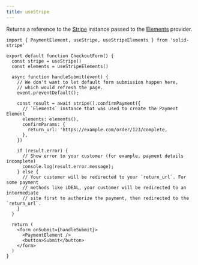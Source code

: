 ```yaml
---
title: useStripe
---
```


Returns a reference to the [Stripe](https://stripe.com/docs/js/initializing) instance passed to the [Elements]() provider.

```tsx
import { PaymentElement, useStripe, useStripeElements } from 'solid-stripe'

export default function CheckoutForm() {
  const stripe = useStripe()
  const elements = useStripeElements()

  async function handleSubmit(event) {
    // We don't want to let default form submission happen here,
    // which would refresh the page.
    event.preventDefault();

    const result = await stripe().confirmPayment({
      // `Elements` instance that was used to create the Payment Element
      elements: elements(),
      confirmParams: {
        return_url: 'https://example.com/order/123/complete,
      },
    })

    if (result.error) {
      // Show error to your customer (for example, payment details incomplete)
      console.log(result.error.message);
    } else {
      // Your customer will be redirected to your `return_url`. For some payment
      // methods like iDEAL, your customer will be redirected to an intermediate
      // site first to authorize the payment, then redirected to the `return_url`.
    }
  }

  return (
    <form onSubmit={handleSubmit}>
      <PaymentElement />
      <button>Submit</button>
    </form>
  )
}
```
